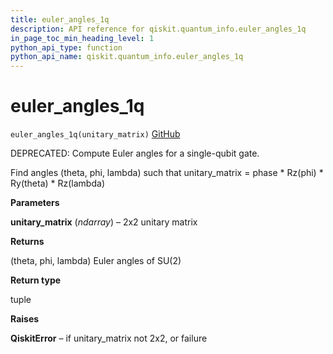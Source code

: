 ```yaml
---
title: euler_angles_1q
description: API reference for qiskit.quantum_info.euler_angles_1q
in_page_toc_min_heading_level: 1
python_api_type: function
python_api_name: qiskit.quantum_info.euler_angles_1q
---
```


# euler\_angles\_1q

<span id="qiskit.quantum_info.euler_angles_1q" />

`euler_angles_1q(unitary_matrix)` [GitHub](https://github.com/qiskit/qiskit/tree/stable/0.14/qiskit/quantum_info/synthesis/two_qubit_decompose.py "view source code")

DEPRECATED: Compute Euler angles for a single-qubit gate.

Find angles (theta, phi, lambda) such that unitary\_matrix = phase \* Rz(phi) \* Ry(theta) \* Rz(lambda)

**Parameters**

**unitary\_matrix** (*ndarray*) – 2x2 unitary matrix

**Returns**

(theta, phi, lambda) Euler angles of SU(2)

**Return type**

tuple

**Raises**

**QiskitError** – if unitary\_matrix not 2x2, or failure

